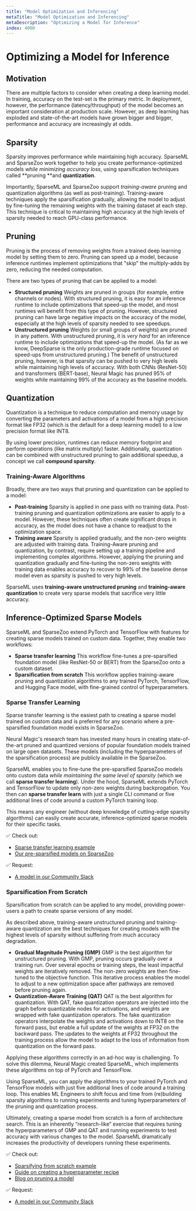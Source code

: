 ```yaml
---
title: "Model Optimization and Inferencing"
metaTitle: "Model Optimization and Inferencing"
metaDescription: "Optimizing a Model for Inference"
index: 4000
---
```


# Optimizing a Model for Inference

## **Motivation**

There are multiple factors to consider when creating a deep learning model. In training, accuracy on the test-set is the primary metric. In deployment, however, the performance (latency/throughput) of the model becomes an important consideration at production scale. However, as deep learning has exploded and state-of-the-art models have grown bigger and bigger, performance and accuracy are increasingly at odds.


## **Sparsity**

Sparsity improves performance while maintaining high accuracy. SparseML and SparseZoo work together to help you create performance-optimized models _while minimizing accuracy loss_, using sparsification techniques called **pruning **and **quantization**.

Importantly, SparseML and SparseZoo support _training-aware_ pruning and quantization algorithms (as well as post-training). Training-aware techniques apply the sparsification gradually, allowing the model to adjust by fine-tuning the remaining weights with the training dataset at each step. This technique is critical to maintaining high accuracy at the high levels of sparsity needed to reach GPU-class performance.

## **Pruning**

Pruning is the process of removing weights from a trained deep learning model by setting them to zero. Pruning can speed up a model, because inference runtimes implement optimizations that "skip" the multiply-adds by zero, reducing the needed computation.

There are two types of pruning that can be applied to a model:

* **Structured pruning** Weights are pruned in groups (for example, entire channels or nodes). With structured pruning, it is easy for an inference runtime to include optimizations that speed-up the model, and most runtimes will benefit from this type of pruning. However, structured pruning can have large negative impacts on the accuracy of the model, especially at the high levels of sparsity needed to see speedups.
* **Unstructured pruning** Weights (or small groups of weights) are pruned in any pattern. With unstructured pruning, it is _very hard_ for an inference runtime to include optimizations that speed-up the model. (As far as we know, DeepSparse is the only production-grade runtime focused on speed-ups from unstructured pruning.) The benefit of unstructured pruning, however, is that sparsity can be pushed to very high levels while maintaining high levels of accuracy. With both CNNs (ResNet-50) and transformers (BERT-base), Neural Magic has pruned 95% of weights while maintaining 99% of the accuracy as the baseline models.

## **Quantization**

Quantization is a technique to reduce computation and memory usage by converting the parameters and activations of a model from a high precision format like FP32 (which is the default for a deep learning model) to a low precision format like INT8.

By using lower precision, runtimes can reduce memory footprint and perform operations (like matrix multiply) faster. Additionally, quantization can be combined with unstructured pruning to gain additional speedup, a concept we call **compound sparsity**.


### Training-Aware Algorithms

Broadly, there are two ways that pruning and quantization can be applied to a model:

* **Post-training** Sparsity is applied in one pass with no training data. Post-training pruning and quantization optimizations are easier to apply to a model. However, these techniques often create significant drops in accuracy, as the model does not have a chance to readjust to the optimization space.
* **Training aware** Sparsity is applied gradually, and the non-zero weights are adjusted with training data. Training-Aware pruning and quantization, by contrast, require setting up a training pipeline and implementing complex algorithms. However, applying the pruning and quantization gradually and fine-tuning the non-zero weights with training data enables accuracy to recover to 99% of the baseline dense model even as sparsity is pushed to very high levels.

SparseML uses **training-aware unstructured pruning** and **training-aware quantization** to create very sparse models that sacrifice very little accuracy.


## **Inference-Optimized Sparse Models**

SparseML and SparseZoo extend PyTorch and TensorFlow with features for creating sparse models trained on custom data. Together, they enable two workflows:

* **Sparse transfer learning** This workflow fine-tunes a pre-sparsified foundation model (like ResNet-50 or BERT) from the SparseZoo onto a custom dataset.
* **Sparsification from scratch** This workflow applies training-aware pruning and quantization algorithms to any trained PyTorch, TensorFlow, and Hugging Face model, with fine-grained control of hyperparameters.


### Sparse Transfer Learning

Sparse transfer learning is the easiest path to creating a sparse model trained on custom data and is preferred for any scenario where a pre-sparsified foundation model exists in SparseZoo.

Neural Magic's research team has invested many hours in creating state-of-the-art pruned and quantized versions of popular foundation models trained on large open datasets. These models (including the hyperparameters of the sparsification process) are publicly available in the SparseZoo.

SparseML enables you to fine-tune the pre-sparsified SparseZoo models onto custom data _while maintaining the same level of sparsity_ (which we call **sparse transfer learning**). Under the hood, SparseML extends PyTorch and TensorFlow to update only non-zero weights during backprogation. You then can **sparse transfer learn** with just a single CLI command or five additional lines of code around a custom PyTorch training loop.

This means any engineer (without deep knowledge of cutting-edge sparsity algorithms) can easily create accurate, inference-optimized sparse models for their specific tasks.

✅ Check out:

* [Sparse transfer learning example](https://docs.neuralmagic.com/get-started/transfer-a-sparsified-model)
* [Our pre-sparsified models on SparseZoo](https://sparsezoo.neuralmagic.com/)

✅ Request:

* [A model in our Community Slack](https://join.slack.com/t/discuss-neuralmagic/shared_invite/zt-q1a1cnvo-YBoICSIw3L1dmQpjBeDurQ)


### Sparsification From Scratch

Sparsification from scratch can be applied to any model, providing power-users a path to create sparse versions of any model.

As described above, training-aware unstructured pruning and training-aware quantization are the best techniques for creating models with the highest levels of sparsity without suffering from much accuracy degradation.

* **Gradual Magnitude Pruning (GMP)** GMP is the best algorithm for unstructured pruning. With GMP, pruning occurs gradually over a training run. Over several epochs or training steps, the least impactful weights are iteratively removed. The non-zero weights are then fine-tuned to the objective function. This iterative process enables the model to adjust to a new optimization space after pathways are removed before pruning again.
* **Quantization-Aware Training (QAT)** QAT is the best algorithm for quantization. With QAT, fake quantization operators are injected into the graph before quantizable nodes for activations, and weights are wrapped with fake quantization operators. The fake quantization operators interpolate the weights and activations down to INT8 on the forward pass, but enable a full update of the weights at FP32 on the backward pass. The updates to the weights at FP32 throughout the training process allow the model to adapt to the loss of information from quantization on the forward pass.

Applying these algorithms correctly in an ad-hoc way is challenging. To solve this dilemma, Neural Magic created SparseML, which implements these algorithms on top of PyTorch and TensorFlow.

Using SparseML, you can apply the algorithms to your trained PyTorch and TensorFlow models with just five additional lines of code around a training loop. This enables ML Engineers to shift focus and time from (re)building sparsity algorithms to running experiments and tuning hyperparameters of the pruning and quantization process.

Ultimately, creating a sparse model from scratch is a form of architecture search. This is an inherently “research-like” exercise that requires tuning the hyperparameters of GMP and QAT and running experiments to test accuracy with various changes to the model. SparseML dramatically increases the productivity of developers running these experiments.

✅ Check out:

* [Sparsifying from scratch example](https://docs.neuralmagic.com/get-started/sparsify-a-model/custom-integrations)
* [Guide on creating a hyperparameter recipe](https://docs.neuralmagic.com/user-guides/recipes/creating)
* [Blog on pruning a model](https://neuralmagic.com/blog/pruning-overview/)

✅ Request:

* [A model in our Community Slack](https://join.slack.com/t/discuss-neuralmagic/shared_invite/zt-q1a1cnvo-YBoICSIw3L1dmQpjBeDurQ)
